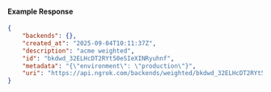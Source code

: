 #### Example Response

```json
{
	"backends": {},
	"created_at": "2025-09-04T10:11:37Z",
	"description": "acme weighted",
	"id": "bkdwd_32ELHcDT2RYt50eSIeXINRyuhnf",
	"metadata": "{\"environment\": \"production\"}",
	"uri": "https://api.ngrok.com/backends/weighted/bkdwd_32ELHcDT2RYt50eSIeXINRyuhnf"
}
```
